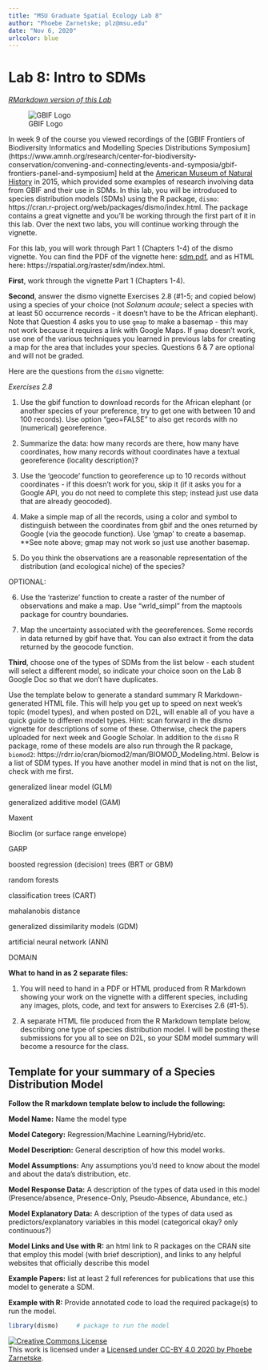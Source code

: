 ```yaml
---
title: "MSU Graduate Spatial Ecology Lab 8"
author: "Phoebe Zarnetske; plz@msu.edu"
date: "Nov 6, 2020"
urlcolor: blue
---
```


# Lab 8: Intro to SDMs

*[RMarkdown version of this Lab](lab8_sdm1.Rmd)*

![GBIF Logo](https://images.ctfassets.net/uo17ejk9rkwj/6RdPjbIsHs24Z4oKfyyfnN/ad54c59569946f61fd14c881a0a6b0fe/GBIF-2015-full-stacked.png)

In week 9 of the course you viewed recordings of the [GBIF Frontiers of Biodiversity Informatics and Modelling Species Distributions Symposium](https://www.amnh.org/research/center-for-biodiversity-conservation/convening-and-connecting/events-and-symposia/gbif-frontiers-panel-and-symposium] held at the [American Museum of Natural History](https://www.amnh.org/) in 2015, which provided some examples of research involving data from GBIF and their use in SDMs. In this lab, you will be introduced to species distribution models (SDMs) using the R package, `dismo`: https://cran.r-project.org/web/packages/dismo/index.html. The package contains a great vignette and you'll be working through the first part of it in this lab. Over the next two labs, you will continue working through the vignette.   

For this lab, you will work through Part 1 (Chapters 1-4) of the dismo vignette. You can find the PDF of the vignette here: [sdm.pdf](sdm.pdf), and as HTML here: https://rspatial.org/raster/sdm/index.html.

**First**, work through the vignette Part 1 (Chapters 1-4). 

**Second**, answer the dismo vignette Exercises 2.8 (#1-5; and copied below) using a species of your choice (not *Solanum acaule*; select a species with at least 50 occurrence records - it doesn't have to be the African elephant). Note that Question 4 asks you to use `gmap` to make a basemap - this may not work because it requires a link with Google Maps. If `gmap` doesn't work, use one of the various techniques you learned in previous labs for creating a map for the area that includes your species. Questions 6 & 7 are optional and will not be graded. 

Here are the questions from the `dismo` vignette:

*Exercises 2.8*

1. Use the gbif function to download records for the African elephant (or another species of your preference, try to get one with between 10 and 100 records). Use option “geo=FALSE” to also get records with no (numerical) georeference.

2. Summarize the data: how many records are there, how many have coordinates, how many records without coordinates have a textual georeference (locality description)?

3. Use the ‘geocode’ function to georeference up to 10 records without coordinates - if this doesn't work for you, skip it (if it asks you for a Google API, you do not need to complete this step; instead just use data that are already geocoded).

4. Make a simple map of all the records, using a color and symbol to distinguish between the coordinates from gbif and the ones returned by Google (via the geocode function). Use ‘gmap’ to create a basemap. **See note above; gmap may not work so just use another basemap.

5. Do you think the observations are a reasonable representation of the distribution (and ecological niche) of the species?

OPTIONAL:

6. Use the ‘rasterize’ function to create a raster of the number of observations and make a map. Use “wrld_simpl” from the maptools package for country boundaries.

7. Map the uncertainty associated with the georeferences. Some records in data returned by gbif have that. You can also extract it from the data returned by the geocode function.

**Third**, choose one of the types of SDMs from the list below - each student will select a different model, so indicate your choice soon on the Lab 8 Google Doc so that we don't have duplicates. 

Use the template below to generate a standard summary R Markdown-generated HTML file. This will help you get up to speed on next week's topic (model types), and when posted on D2L, will enable all of you have a quick guide to differen model types. Hint: scan forward in the dismo vignette for descriptions of some of these. Otherwise, check the papers uploaded for next week and Google Scholar. In addition to the `dismo` R package, rome of these models are also run through the R package, `biomod2`: https://rdrr.io/cran/biomod2/man/BIOMOD_Modeling.html. Below is a list of SDM types. If you have another model in mind that is not on the list, check with me first. 

generalized linear model (GLM)

generalized additive model (GAM)

Maxent

Bioclim (or surface range envelope)

GARP

boosted regression (decision) trees (BRT or GBM)

random forests

classification trees (CART)

mahalanobis distance

generalized dissimilarity models (GDM)

artificial neural network (ANN)

DOMAIN


**What to hand in as 2 separate files:**

(1) You will need to hand in a PDF or HTML produced from R Markdown showing your work on the vignette with a different species, including any images, plots, code, and text for answers to Exercises 2.6 (#1-5). 

(2) A separate HTML file produced from the R Markdown template below, describing one type of species distribution model. I will be posting these submissions for you all to see on D2L, so your SDM model summary will become a resource for the class.


## Template for your summary of a Species Distribution Model 

**Follow the R markdown template below to include the following:** 

**Model Name:** Name the model type

**Model Category:** Regression/Machine Learning/Hybrid/etc.

**Model Description:** General description of how this model works. 

**Model Assumptions:** Any assumptions you'd need to know about the model and about the data's distribution, etc.

**Model Response Data:** A description of the types of data used in this model (Presence/absence, Presence-Only, Pseudo-Absence, Abundance, etc.)

**Model Explanatory Data:** A description of the types of data used as predictors/explanatory variables in this model (categorical okay? only continuous?)

**Model Links and Use with R:** an html link to R packages on the CRAN site that employ this model (with brief description), and links to any helpful websites that officially describe this model

**Example Papers:** list at least 2 full references for publications that use this model to generate a SDM.

**Example with R:** Provide annotated code to load the required package(s) to run the model. 

```r
library(dismo)     # package to run the model
```




<a rel="license" href="http://creativecommons.org/licenses/by/4.0/"><img alt="Creative Commons License" style="border-width:0" src="https://i.creativecommons.org/l/by/4.0/88x31.png" /></a><br />This work is licensed under a <a rel="license" href="http://creativecommons.org/licenses/by/4.0/">Licensed under CC-BY 4.0 2020 by Phoebe Zarnetske</a>.

